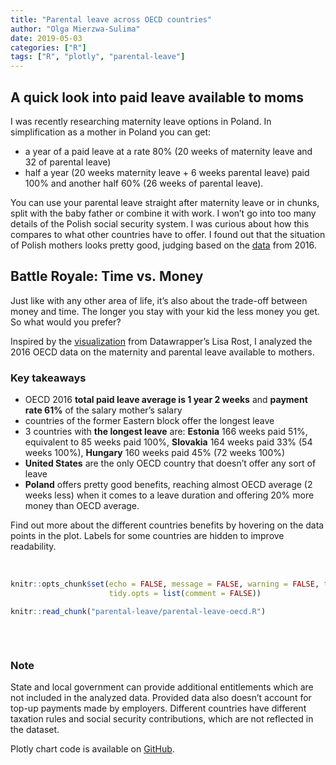 ```yaml
---
title: "Parental leave across OECD countries"
author: "Olga Mierzwa-Sulima"
date: 2019-05-03
categories: ["R"]
tags: ["R", "plotly", "parental-leave"]
---
```


## A quick look into paid leave available to moms

I was recently researching maternity leave options in Poland. In simplification as a mother in Poland you can get:

* a year of a paid leave at a rate 80% (20 weeks of maternity leave and 32 of parental leave)
* half a year (20 weeks maternity leave + 6 weeks parental leave) paid 100% and another half 60% (26 weeks of parental leave). 

You can use your parental leave straight after maternity leave or in chunks, split with the baby father or combine it with work. I won't go into too many details of the Polish social security system.
I was curious about how this compares to what other countries have to offer. I found out that the situation of Polish mothers looks pretty good, judging based on the <a href="https://www.oecd.org/els/soc/PF2_1_Parental_leave_systems.pdf" target="_blank">data</a> from 2016.

## Battle Royale: Time vs. Money

Just like with any other area of life, it's also about the trade-off between money and time. The longer you stay with your kid the less money you get. So what would you prefer?

Inspired by the <a href="https://blog.datawrapper.de/weekly37/" target="_blank">visualization</a> from Datawrapper's Lisa Rost, I analyzed the 2016 OECD data on the maternity and parental leave available to mothers.

### Key takeaways

* OECD 2016 **total paid leave average is 1 year 2 weeks** and **payment rate 61%** of the salary mother's salary
* countries of the former Eastern block offer the longest leave
* 3 countries with **the longest leave** are: **Estonia** 166 weeks paid 51%, equivalent to 85 weeks paid 100%, **Slovakia** 164 weeks paid 33% (54 weeks 100%), **Hungary** 160 weeks paid 45% (72 weeks 100%)
* **United States** are the only OECD country that doesn't offer any sort of leave
* **Poland** offers pretty good benefits, reaching almost OECD average (2 weeks less) when it comes to a leave duration and offering 20% more money than OECD average.

Find out more about the different countries benefits by hovering on the data points in the plot. Labels for some countries are hidden to improve readability.

<br>

```r
knitr::opts_chunk$set(echo = FALSE, message = FALSE, warning = FALSE, titdy = TRUE,
                      tidy.opts = list(comment = FALSE))
```

```r
knitr::read_chunk("parental-leave/parental-leave-oecd.R")
```
```r

```

<br>

### Note

State and local government can provide additional entitlements which are not included in the analyzed data. Provided data also doesn't account for top-up payments made by employers. Different countries have different taxation rules and social security contributions, which are not reflected in the dataset.

Plotly chart code is available on <a href="https://github.com/olgamie/olga_blog/blob/master/content/post/parental-leave/parental-leave-oecd.R" target="_blank">GitHub</a>.
